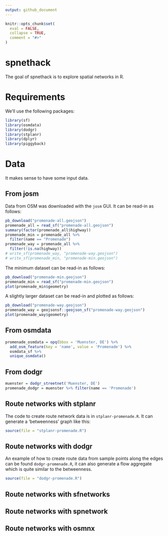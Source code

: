 ```yaml
---
output: github_document
---
```


<!-- README.md is generated from README.Rmd. Please edit that file -->

```r
knitr::opts_chunk$set(
  eval = FALSE,
  collapse = TRUE,
  comment = "#>"
)
```

# spnethack

The goal of spnethack is to explore spatial networks in R.

# Requirements

We'll use the following packages:

```r
library(sf)
library(osmdata)
library(dodgr)
library(stplanr)
library(dplyr)
library(piggyback)
```


# Data

It makes sense to have some input data.

## From josm

Data from OSM was downloaded with the `josm` GUI.
It can be read-in as follows:

```r
pb_download("promenade-all.geojson")
promenade_all = read_sf("promenade-all.geojson")
summary(factor(promenade_all$highway))
promenade_min = promenade_all %>% 
  filter(name == "Promenade")
promenade_way = promenade_all %>% 
  filter(!is.na(highway))
# write_sf(promenade_way, "promenade-way.geojson")
# write_sf(promenade_min, "promenade-min.geojson")
```

The minimum dataset can be read-in as follows:

```r
pb_download("promenade-min.geojson")
promenade_min = read_sf("promenade-min.geojson")
plot(promenade_min$geometry)
```

A slightly larger dataset can be read-in and plotted as follows:

```r
pb_download("promenade-way.geojson")
promenade_way = geojsonsf::geojson_sf("promenade-way.geojson")
plot(promenade_way$geometry)
```

## From osmdata 

```r
promenade_osmdata = opq(bbox = 'Muenster, DE') %>% 
  add_osm_feature(key = 'name', value = 'Promenade') %>% 
  osmdata_sf %>% 
  unique_osmdata()
```

## From dodgr

```r
muenster = dodgr_streetnet('Muenster, DE')
promenade_dodgr = muenster %>% filter(name == 'Promenade')
```

## Route networks with stplanr

The code to create route network data is in `stplanr-promenade.R`.
It can generate a 'betweenness' graph like this:

```r
source(file = "stplanr-promenade.R")
```

## Route networks with dodgr

An example of how to create route data from sample points along the edges can be found `dodgr-promenade.R`, it can also generate a flow aggregate which is quite similar to the betweenness.

```r
source(file = "dodgr-promenade.R")
```

## Route networks with sfnetworks


## Route networks with spnetwork


## Route networks with osmnx
